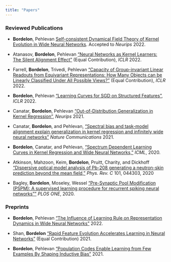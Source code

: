 ```yaml
---
title: "Papers"
---
```



### Reviewed Publications

- **Bordelon**, Pehlevan [Self-consistent Dynamical Field Theory of Kernel Evolution in Wide Neural Networks](https://arxiv.org/abs/2205.09653). Accepted to *Neurips* 2022. 

- Atanasov, **Bordelon**, Pehlevan ["Neural Networks as Kernel Learners: The Silent Alignment Effect"](https://arxiv.org/abs/2111.00034) (Equal Contribution), *ICLR* 2022.

- Farrell, **Bordelon**, Trivedi, Pehlevan ["Capacity of Group-invariant Linear Readouts from Equivariant Representations: How Many Objects can be Linearly Classified Under All Possible Views?"](https://arxiv.org/abs/2110.07472) (Equal Contribution), *ICLR* 2022.

- **Bordelon**, Pehlevan ["Learning Curves for SGD on Structured Features
"](https://arxiv.org/abs/2106.02713), *ICLR* 2022.


- Canatar, **Bordelon**, Pehlevan ["Out-of-Distribution Generalization in Kernel Regression"](https://arxiv.org/abs/2106.02261), *Neurips* 2021.

- Canatar, **Bordelon**, and Pehlevan, [“Spectral bias and task-model alignment explain generalization in kernel regression and infinitely wide neural networks”](https://www.nature.com/articles/s41467-021-23103-1) *Nature Communications* 2021. 

- **Bordelon**, Canatar, and Pehlevan, [“Spectrum Dependent Learning Curves in Kernel Regression and Wide Neural Networks,”](https://arxiv.org/abs/2002.02561) *ICML*, 2020.

- Atkinson, Mahzoon, Keim, **Bordelon**, Pruitt, Charity, and Dickhoff [“Dispersive optical model analysis of Pb-208 generating a neutron-skin prediction beyond the mean field,”](https://journals.aps.org/prc/abstract/10.1103/PhysRevC.101.044303)
*Phys. Rev. C* 101, 044303, 2020

- Bagley, **Bordelon**, Moseley, Wessel ["Pre-Synaptic Pool Modification (PSPM): A supervised learning procedure for recurrent spiking neural networks""](https://journals.plos.org/plosone/article?id=10.1371/journal.pone.0229083) *PLOS ONE*, 2020. 


### Preprints

- **Bordelon**, Pehlevan ["The Influence of Learning Rule on Representation Dynamics in Wide Neural Networks"](https://arxiv.org/abs/2210.02157) 2022.

- Shan, **Bordelon** ["Rapid Feature Evolution Accelerates Learning in Neural Networks
"](https://arxiv.org/abs/2105.14301) (Equal Contribution) 2021.

- **Bordelon**, Pehlevan ["Population Codes Enable Learning from Few Examples By Shaping Inductive Bias"](https://www.biorxiv.org/content/10.1101/2021.03.30.437743v1) 2021.

